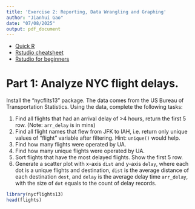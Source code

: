 ```yaml
---
title: 'Exercise 2: Reporting, Data Wrangling and Graphing'
author: "Jianhui Gao"
date: "07/08/2025"
output: pdf_document
---
```


- [Quick R](https://www.statmethods.net/r-tutorial/index.html)
- [Rstudio cheatsheet](https://www.rstudio.com/resources/cheatsheets/)
- [Rstudio for beginners](https://education.rstudio.com/learn/beginner/)

# Part 1: Analyze NYC flight delays.   


Install the "nycflits13" package. The data comes from the US Bureau of Transportation Statistics. Using the data, complete the following tasks: 

1. Find all flights that had an arrival delay of >4 hours, return the first 5 row. (Note: `arr_delay` is in mins)
2. Find all flight names that flew from JFK to IAH, i.e. return only unique values of "flight" variable after filtering. Hint: `unique()` would help. 
3. Find how many flights were operated by UA. 
4. Find how many unique flights were operated by UA. 
5. Sort flights that have the most delayed flights. Show the first 5 row. 
6. Generate a scatter plot with x-axis `dist` and y-axis `delay`, where each dot is a unique flights and destination, `dist` is the average distance of each destination `dest`, and `delay` is the average delay time `arr_delay`, with the size of `dot` equals to the count of delay records. 

```r
library(nycflights13)
head(flights)
```

\clearpage

<!-- # Part 2: LaTeX. -->

<!-- 1. Finish the Markdown tutorial: https://www.markdowntutorial.com/ -->
<!-- 2. (Tossing for a head, C&B Example 1.5.4) Suppose we do an experiment that consists of tossing a coin until a head appears. Let $p=$ probability of a  head on any given toss, and define a random variable $X=$ number of tosses required to get a head. **Use Rmarkdown to type the the solution.** -->

<!--   (i) What is $P(X = x)$? -->
<!--   (ii) For any positive integer $x$, calculate $P(X \leq x)$.  -->
<!--   (iii) Calculate the cdf $F_{X}(x)$.  -->
<!--   (iv) What is $\lim _{x \rightarrow \infty} F_{X}(x)$?  -->